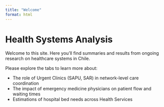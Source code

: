 ```yaml
---
title: "Welcome"
format: html
---
```


# Health Systems Analysis

Welcome to this site. Here you'll find summaries and results from ongoing research on healthcare systems in Chile.

Please explore the tabs to learn more about:

-   The role of Urgent Clinics (SAPU, SAR) in network-level care coordination
-   The impact of emergency medicine physicians on patient flow and waiting times
-   Estimations of hospital bed needs across Health Services
